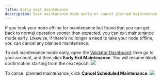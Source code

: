 ```yaml
---
title: Early exit maintenance
description: Exit maintenance mode early or cancel planned maintenance.
---
```



If you took your node offline for maintenance but found that you can get back to normal operation sooner than expected, you can exit maintenance mode early. Likewise, if there's no longer a need to take your node offline, you can cancel any planned maintenance.

To exit maintenance mode early, open the [Validator Dashboard](https://validator.roninchain.com), then go to your account, and then click **Early Exit Maintenance**. You will resume block confirmation starting from the next epoch.
<img src={ongoingMaintenance} width={280} />

To cancel planned maintenance, click **Cancel Scheduled Maintenance**.
<img src={upcomingMaintenance} width={280} />
